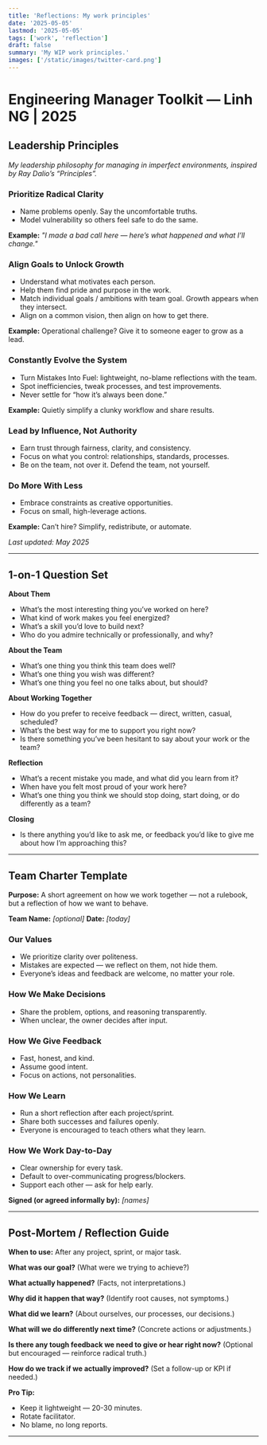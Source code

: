 ```yaml
---
title: 'Reflections: My work principles'
date: '2025-05-05'
lastmod: '2025-05-05'
tags: ['work', 'reflection']
draft: false
summary: 'My WIP work principles.'
images: ['/static/images/twitter-card.png']
---
```

# Engineering Manager Toolkit — Linh NG | 2025

## Leadership Principles

_My leadership philosophy for managing in imperfect environments, inspired by Ray Dalio’s “Principles”._


### Prioritize Radical Clarity
- Name problems openly. Say the uncomfortable truths.
- Model vulnerability so others feel safe to do the same.

**Example:**
*"I made a bad call here — here’s what happened and what I’ll change."*

### Align Goals to Unlock Growth
- Understand what motivates each person.
- Help them find pride and purpose in the work.
- Match individual goals / ambitions with team goal. Growth appears when they intersect.
- Align on a common vision, then align on how to get there.

**Example:**
Operational challenge? Give it to someone eager to grow as a lead.

### Constantly Evolve the System
- Turn Mistakes Into Fuel: lightweight, no-blame reflections with the team.
- Spot inefficiencies, tweak processes, and test improvements.
- Never settle for “how it’s always been done.”

**Example:**
Quietly simplify a clunky workflow and share results.

### Lead by Influence, Not Authority
- Earn trust through fairness, clarity, and consistency.
- Focus on what you control: relationships, standards, processes.
- Be on the team, not over it. Defend the team, not yourself.

### Do More With Less
- Embrace constraints as creative opportunities.
- Focus on small, high-leverage actions.

**Example:**
Can’t hire? Simplify, redistribute, or automate.

*Last updated: May 2025*

---


## 1-on-1 Question Set

**About Them**
- What’s the most interesting thing you’ve worked on here?
- What kind of work makes you feel energized?
- What’s a skill you’d love to build next?
- Who do you admire technically or professionally, and why?

**About the Team**
- What’s one thing you think this team does well?
- What’s one thing you wish was different?
- What’s one thing you feel no one talks about, but should?

**About Working Together**
- How do you prefer to receive feedback — direct, written, casual, scheduled?
- What’s the best way for me to support you right now?
- Is there something you’ve been hesitant to say about your work or the team?

**Reflection**
- What’s a recent mistake you made, and what did you learn from it?
- When have you felt most proud of your work here?
- What’s one thing you think we should stop doing, start doing, or do differently as a team?

**Closing**
- Is there anything you’d like to ask me, or feedback you’d like to give me about how I’m approaching this?

---

## Team Charter Template

**Purpose:**
A short agreement on how we work together — not a rulebook, but a reflection of how we want to behave.


**Team Name:** *[optional]*
**Date:** *[today]*

### Our Values
- We prioritize clarity over politeness.
- Mistakes are expected — we reflect on them, not hide them.
- Everyone’s ideas and feedback are welcome, no matter your role.

### How We Make Decisions
- Share the problem, options, and reasoning transparently.
- When unclear, the owner decides after input.

### How We Give Feedback
- Fast, honest, and kind.
- Assume good intent.
- Focus on actions, not personalities.

### How We Learn
- Run a short reflection after each project/sprint.
- Share both successes and failures openly.
- Everyone is encouraged to teach others what they learn.

### How We Work Day-to-Day
- Clear ownership for every task.
- Default to over-communicating progress/blockers.
- Support each other — ask for help early.

**Signed (or agreed informally by):** *[names]*

---

## Post-Mortem / Reflection Guide

**When to use:** After any project, sprint, or major task.

**What was our goal?**
(What were we trying to achieve?)

**What actually happened?**
(Facts, not interpretations.)

**Why did it happen that way?**
(Identify root causes, not symptoms.)

**What did we learn?**
(About ourselves, our processes, our decisions.)

**What will we do differently next time?**
(Concrete actions or adjustments.)

**Is there any tough feedback we need to give or hear right now?**
(Optional but encouraged — reinforce radical truth.)

**How do we track if we actually improved?**
(Set a follow-up or KPI if needed.)

**Pro Tip:**
- Keep it lightweight — 20-30 minutes.
- Rotate facilitator.
- No blame, no long reports.
---
